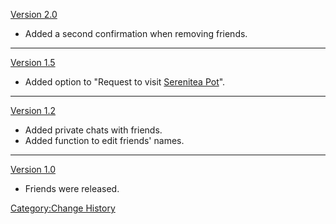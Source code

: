[[Version 2.0]]
*Added a second confirmation when removing friends.
----
[[Version 1.5]]
*Added option to "Request to visit [[Serenitea Pot]]".
----
[[Version 1.2]]
*Added private chats with friends.
*Added function to edit friends' names.
----
[[Version 1.0]]
*Friends were released.
<noinclude>[[Category:Change History]]</noinclude>